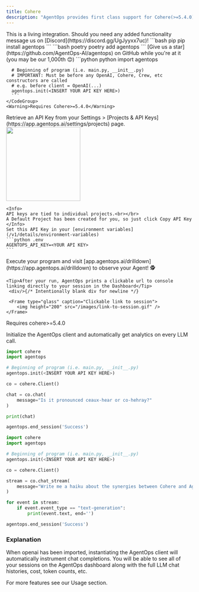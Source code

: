 ```yaml
---
title: Cohere
description: "AgentOps provides first class support for Cohere(>=5.4.0) models"
---
```


<Note>
This is a living integration. Should you need any added functionality message us on [Discord](https://discord.gg/UgJyyxx7uc)!
</Note>

<Steps>
  <Step title="Install the SDK">
    <CodeGroup>
      ```bash pip 
      pip install agentops
      ```
      ```bash poetry
      poetry add agentops
      ```
    </CodeGroup>
    <Check>[Give us a star](https://github.com/AgentOps-AI/agentops) on GitHub while you're at it (you may be our 1,000th 😊)</Check>
  </Step>
  <Step title="Add 3 lines of code">
    <CodeGroup>
      ```python python
      import agentops

      # Beginning of program (i.e. main.py, __init__.py)
      # IMPORTANT: Must be before any OpenAI, Cohere, Crew, etc constructors are called
      # e.g. before client = OpenAI(...)
      agentops.init(<INSERT YOUR API KEY HERE>)
      ```
    </CodeGroup>
    <Warning>Requires Cohere>=5.4.0</Warning>
  </Step>
  <Step title="Set your API key">
    Retrieve an API Key from your Settings > [Projects & API Keys](https://app.agentops.ai/settings/projects) page.
    <Frame type="glass" caption="Settings > Projects & API Keys">
      <img height="200" src="/images/api-keys.png" />
    </Frame>

    <Info>
    API keys are tied to individual projects.<br></br>
    A Default Project has been created for you, so just click Copy API Key
    </Info>
    Set this API Key in your [environment variables](/v1/details/environment-variables)
    ```python .env
    AGENTOPS_API_KEY=<YOUR API KEY>
    ```
  </Step>
  <Step title="Run your agent">
    Execute your program and visit [app.agentops.ai/drilldown](https://app.agentops.ai/drilldown) to observe your Agent! 🕵️

    <Tip>After your run, AgentOps prints a clickable url to console linking directly to your session in the Dashboard</Tip> 
     <div/>{/* Intentionally blank div for newline */}

     <Frame type="glass" caption="Clickable link to session">
        <img height="200" src="/images/link-to-session.gif" />
    </Frame>
  </Step>
</Steps>








<div style={{ color: "#880000" }}>Requires cohere>=5.4.0</div>

Initialize the AgentOps client and automatically get analytics on every LLM call.

```python python
import cohere
import agentops

# Beginning of program (i.e. main.py, __init__.py)
agentops.init(<INSERT YOUR API KEY HERE>)

co = cohere.Client()

chat = co.chat(
    message="Is it pronounced ceaux-hear or co-hehray?"
)

print(chat)

agentops.end_session('Success')
```

```python python
import cohere
import agentops

# Beginning of program (i.e. main.py, __init__.py)
agentops.init(<INSERT YOUR API KEY HERE>)

co = cohere.Client()

stream = co.chat_stream(
    message="Write me a haiku about the synergies between Cohere and AgentOps"
)

for event in stream:
    if event.event_type == "text-generation":
        print(event.text, end='')

agentops.end_session('Success')
```

### Explanation
When openai has been imported, instantiating the AgentOps client will automatically
instrument chat completions. You will be able to see all of your sessions on the AgentOps
dashboard along with the full LLM chat histories, cost, token counts, etc.

For more features see our Usage section.